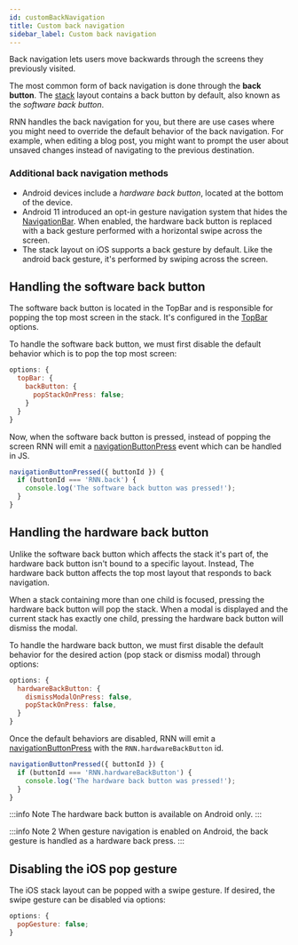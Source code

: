 ```yaml
---
id: customBackNavigation
title: Custom back navigation
sidebar_label: Custom back navigation
---
```


Back navigation lets users move backwards through the screens they previously visited.

The most common form of back navigation is done through the **back button**. The [stack](stack) layout contains a back button by default, also known as the _software back button_.

RNN handles the back navigation for you, but there are use cases where you might need to override the default behavior of the back navigation. For example, when editing a blog post, you might want to prompt the user about unsaved changes instead of navigating to the previous destination.

### Additional back navigation methods

- Android devices include a _hardware back button_, located at the bottom of the device.
- Android 11 introduced an opt-in gesture navigation system that hides the [NavigationBar](../api/options-navigationBar). When enabled, the hardware back button is replaced with a back gesture performed with a horizontal swipe across the screen.
- The stack layout on iOS supports a back gesture by default. Like the android back gesture, it's performed by swiping across the screen.

## Handling the software back button

The software back button is located in the TopBar and is responsible for popping the top most screen in the stack. It's configured in the [TopBar](../api/options-stack) options.

To handle the software back button, we must first disable the default behavior which is to pop the top most screen:

```js
options: {
  topBar: {
    backButton: {
      popStackOnPress: false;
    }
  }
}
```

Now, when the software back button is pressed, instead of popping the screen RNN will emit a [navigationButtonPress](../api/events/#navigationbuttonpressed-event) event which can be handled in JS.

```js
navigationButtonPressed({ buttonId }) {
  if (buttonId === 'RNN.back') {
    console.log('The software back button was pressed!');
  }
}
```

## Handling the hardware back button

Unlike the software back button which affects the stack it's part of, the hardware back button isn't bound to a specific layout. Instead, The hardware back button affects the top most layout that responds to back navigation.

When a stack containing more than one child is focused, pressing the hardware back button will pop the stack. When a modal is displayed and the current stack has exactly one child, pressing the hardware back button will dismiss the modal.

To handle the hardware back button, we must first disable the default behavior for the desired action (pop stack or dismiss modal) through options:

```js
options: {
  hardwareBackButton: {
    dismissModalOnPress: false,
    popStackOnPress: false,
  }
}
```

Once the default behaviors are disabled, RNN will emit a [navigationButtonPress](../api/events/#navigationbuttonpressed-event) with the `RNN.hardwareBackButton` id.

```js
navigationButtonPressed({ buttonId }) {
  if (buttonId === 'RNN.hardwareBackButton') {
    console.log('The hardware back button was pressed!');
  }
}
```

:::info Note
The hardware back button is available on Android only.
:::

:::info Note 2
When gesture navigation is enabled on Android, the back gesture is handled as a hardware back press.
:::

## Disabling the iOS pop gesture

The iOS stack layout can be popped with a swipe gesture. If desired, the swipe gesture can be disabled via options:

```js
options: {
  popGesture: false;
}
```
